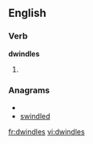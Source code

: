 
==English==

===Verb===
'''dwindles'''

# {{third-person singular of|[[dwindle]]}}

===Anagrams===
* {{alphagram|ddeilnsw}}
* [[swindled#English|swindled]]


[[fr:dwindles]]
[[vi:dwindles]]